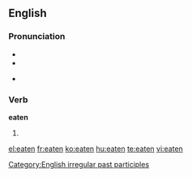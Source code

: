 ==English==

===Pronunciation===
* {{IPA|/'iːtən/}}
* {{audio|en-us-eaten.ogg|Audio (US)}}

* {{rhymes|iːtən}}

===Verb===
'''eaten'''

# {{past participle of|[[eat]]}}

[[Category:English irregular past participles]]

[[el:eaten]]
[[fr:eaten]]
[[ko:eaten]]
[[hu:eaten]]
[[te:eaten]]
[[vi:eaten]]